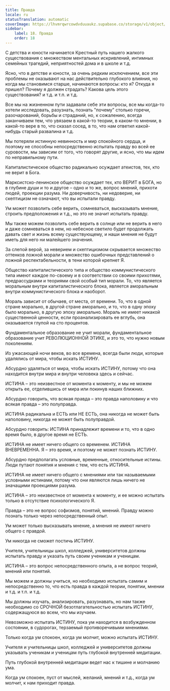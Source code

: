 ```yaml
---
title: Правда
locale: ru
statusTranslation: automatic
coverImage: https://lhvmrqwrcowdvduuaukz.supabase.co/storage/v1/object/public/strapi-uploads/small_cover-educacion-fundamental.webp-2d51a7828a2b1309555be27f7e2a61a0.webp
sidebar:
    label: 18. Правда
    order: 18
---
```

С детства и юности начинается Крестный путь нашего жалкого существования с множеством ментальных искривлений, интимных семейных трагедий, неприятностей дома и в школе и т.д.

Ясно, что в детстве и юности, за очень редким исключением, все эти проблемы не оказывают на нас действительно глубокого влияния, но когда мы становимся старше, начинаются вопросы: кто я? Откуда я пришел? Почему я должен страдать? Какова цель этого существования? и т.д. и т.п. и т.д.

Все мы на жизненном пути задавали себе эти вопросы, все мы когда-то хотели исследовать, разузнать, познать "почему" столько горечи, разочарований, борьбы и страданий, но, к сожалению, всегда заканчиваем тем, что увязаем в какой-то теории, в каком-то мнении, в какой-то вере в то, что сказал сосед, в то, что нам ответил какой-нибудь старый развалина и т.д.

Мы потеряли истинную невинность и мир спокойного сердца, и поэтому не способны непосредственно испытать правду во всей ее суровости, мы зависим от того, что говорят другие, и ясно, что мы идем по неправильному пути.

Капиталистическое общество радикально осуждает атеистов, тех, кто не верит в Бога.

Марксистско-ленинское общество осуждает тех, кто ВЕРИТ в БОГА, но в глубине души и то и другое – одно и то же, вопрос мнений, прихоти людей, проекции разума. Ни доверчивость, ни недоверие, ни скептицизм не означают, что вы испытали правду.

Ум может позволить себе верить, сомневаться, высказывать мнение, строить предположения и т.д., но это не значит испытать правду.

Мы также можем позволить себе верить в солнце или не верить в него и даже сомневаться в нем, но небесное светило будет продолжать давать свет и жизнь всему существующему, и наши мнения не будут иметь для него ни малейшего значения.

За слепой верой, за неверием и скептицизмом скрывается множество оттенков ложной морали и множество ошибочных представлений о ложной респектабельности, в тени которой крепнет Я.

Общество капиталистического типа и общество коммунистического типа имеют каждое по-своему и в соответствии со своими прихотями, предрассудками и теориями свой особый тип морали. То, что является моральным внутри капиталистического блока, является аморальным внутри коммунистического блока и наоборот.

Мораль зависит от обычаев, от места, от времени. То, что в одной стране морально, в другой стране аморально, и то, что в одну эпоху было морально, в другую эпоху аморально. Мораль не имеет никакой существенной ценности, если проанализировать ее вглубь, она оказывается глупой на сто процентов.

Фундаментальное образование не учит морали, фундаментальное образование учит РЕВОЛЮЦИОННОЙ ЭТИКЕ, и это то, что нужно новым поколениям.

Из ужасающей ночи веков, во все времена, всегда были люди, которые удалялись от мира, чтобы искать ИСТИНУ.

Абсурдно удаляться от мира, чтобы искать ИСТИНУ, потому что она находится внутри мира и внутри человека здесь и сейчас.

ИСТИНА – это неизвестное от момента к моменту, и мы не можем открыть ее, отделившись от мира или покинув наших ближних.

Абсурдно говорить, что всякая правда – это правда наполовину и что всякая правда – это полуправда.

ИСТИНА радикальна и ЕСТЬ или НЕ ЕСТЬ, она никогда не может быть наполовину, никогда не может быть полуправдой.

Абсурдно говорить: ИСТИНА принадлежит времени и то, что в одно время было, в другое время не ЕСТЬ.

ИСТИНА не имеет ничего общего со временем. ИСТИНА ВНЕВРЕМЕННА. Я – это время, и поэтому не может познать ИСТИНУ.

Абсурдно предполагать условные, временные, относительные истины. Люди путают понятия и мнения с тем, что есть ИСТИНА.

ИСТИНА не имеет ничего общего с мнениями или так называемыми условными истинами, потому что они являются лишь ничего не значащими проекциями разума.

ИСТИНА – это неизвестное от момента к моменту, и ее можно испытать только в отсутствие психологического Я.

Правда – это не вопрос софизмов, понятий, мнений. Правду можно познать только через непосредственный опыт.

Ум может только высказывать мнение, а мнения не имеют ничего общего с правдой.

Ум никогда не сможет постичь ИСТИНУ.

Учителя, учительницы школ, колледжей, университетов должны испытать правду и указать путь своим ученикам и ученицам.

ИСТИНА – это вопрос непосредственного опыта, а не вопрос теорий, мнений или понятий.

Мы можем и должны учиться, но необходимо испытать самим и непосредственно то, что есть правда в каждой теории, понятии, мнении и т.д. и т.п. и т.д.

Мы должны изучать, анализировать, разузнавать, но нам также необходимо со СРОЧНОЙ безотлагательностью испытать ИСТИНУ, содержащуюся во всем, что мы изучаем.

Невозможно испытать ИСТИНУ, пока ум находится в возбужденном состоянии, в судорогах, терзаемый противоречивыми мнениями.

Только когда ум спокоен, когда ум молчит, можно испытать ИСТИНУ.

Учителя и учительницы школ, колледжей и университетов должны указывать ученикам и ученицам путь глубокой внутренней медитации.

Путь глубокой внутренней медитации ведет нас к тишине и молчанию ума.

Когда ум спокоен, пуст от мыслей, желаний, мнений и т.д., когда ум молчит, к нам приходит правда.

